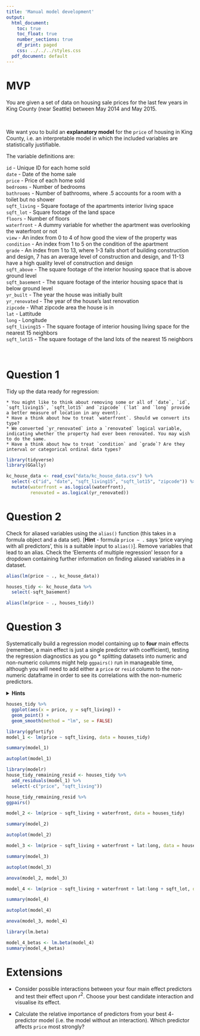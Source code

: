 ```yaml
---
title: 'Manual model development'
output:
  html_document:
    toc: true
    toc_float: true
    number_sections: true
    df_print: paged
    css: ../../../styles.css
  pdf_document: default
---
```



# MVP

You are given a set of data on housing sale prices for the last few years in King County (near Seattle) between May 2014 and May 2015.

<br>
<div class="emphasis">
We want you to build an **explanatory model** for the `price` of housing in King County, i.e. an interpretable model in which the included variables are statistically justifiable.

The variable definitions are:

`id` - Unique ID for each home sold  
`date` - Date of the home sale  
`price` - Price of each home sold  
`bedrooms` - Number of bedrooms  
`bathrooms` - Number of bathrooms, where .5 accounts for a room with a toilet but no shower  
`sqft_living` - Square footage of the apartments interior living space  
`sqft_lot` - Square footage of the land space  
`floors` - Number of floors  
`waterfront` - A dummy variable for whether the apartment was overlooking the waterfront or not  
`view` - An index from 0 to 4 of how good the view of the property was  
`condition` - An index from 1 to 5 on the condition of the apartment  
`grade` - An index from 1 to 13, where 1-3 falls short of building construction and design, 7 has an average level of construction and design, and 11-13 have a high quality level of construction and design  
`sqft_above` - The square footage of the interior housing space that is above ground level  
`sqft_basement` - The square footage of the interior housing space that is below ground level  
`yr_built` - The year the house was initially built  
`yr_renovated` - The year of the house’s last renovation  
`zipcode` - What zipcode area the house is in  
`lat` - Lattitude  
`long` - Longitude  
`sqft_living15` - The square footage of interior housing living space for the nearest 15 neighbors  
`sqft_lot15` - The square footage of the land lots of the nearest 15 neighbors  
</div>
<br>


# Question 1

Tidy up the data ready for regression:

    * You might like to think about removing some or all of `date`, `id`, `sqft_living15`, `sqft_lot15` and `zipcode` (`lat` and `long` provide a better measure of location in any event).
    * Have a think about how to treat `waterfront`. Should we convert its type?
    * We converted `yr_renovated` into a `renovated` logical variable, indicating whether the property had ever been renovated. You may wish to do the same.
    * Have a think about how to treat `condition` and `grade`? Are they interval or categorical ordinal data types?

```r
library(tidyverse)
library(GGally)

kc_house_data <- read_csv("data/kc_house_data.csv") %>% 
  select(-c("id", "date", "sqft_living15", "sqft_lot15", "zipcode")) %>% 
  mutate(waterfront = as.logical(waterfront),
         renovated = as.logical(yr_renovated)) 
```



# Question 2

Check for aliased variables using the `alias()` function (this takes in a formula object and a data set). [**Hint** - formula `price ~ .` says 'price varying with all predictors', this is a suitable input to `alias()`]. Remove variables that lead to an alias. Check the 'Elements of multiple regression' lesson for a dropdown containing further information on finding aliased variables in a dataset.

```r
alias(lm(price ~ ., kc_house_data))
```

```r
houses_tidy <- kc_house_data %>% 
  select(-sqft_basement)
```

```r
alias(lm(price ~ ., houses_tidy))
```


# Question 3

Systematically build a regression model containing up to **four** main effects (remember, a main effect is just a single predictor with coefficient), testing the regression diagnostics as you go
    * splitting datasets into numeric and non-numeric columns might help `ggpairs()` run in manageable time, although you will need to add either a `price` or `resid` column to the non-numeric dataframe in order to see its correlations with the non-numeric predictors.

<details>
<summary>**Hints**</summary>
```r
houses_tidy_numeric <- houses_tidy %>%
  select_if(is.numeric)

houses_tidy_nonnumeric <- houses_tidy %>%
  select_if(function(x) !is.numeric(x))

houses_tidy_nonnumeric$price <- houses_tidy$price

ggpairs(houses_tidy_numeric)
ggpairs(houses_tidy_nonnumeric)
```
and the same in subsequent rounds of predictor selection with the `resid` column.<br><br>
Remember, if you are not sure whether including a categorical predictor is statistically justified, run an `anova()` test passing in the models with- and without the categorical predictor and check the p-value of the test.
</details>

```r
houses_tidy %>%
  ggplot(aes(x = price, y = sqft_living)) +
  geom_point() +
  geom_smooth(method = "lm", se = FALSE)
```

```r
library(ggfortify)
model_1 <- lm(price ~ sqft_living, data = houses_tidy)

summary(model_1)

autoplot(model_1)
```

```r
library(modelr)
house_tidy_remaining_resid <- houses_tidy %>% 
  add_residuals(model_1) %>% 
  select(-c("price", "sqft_living"))

house_tidy_remaining_resid %>% 
ggpairs()
```

```r
model_2 <- lm(price ~ sqft_living + waterfront, data = houses_tidy)

summary(model_2)

autoplot(model_2)
```


```r
model_3 <- lm(price ~ sqft_living + waterfront + lat:long, data = houses_tidy)

summary(model_3)

autoplot(model_3)
```

```r
anova(model_2, model_3)
```


```r
model_4 <- lm(price ~ sqft_living + waterfront + lat:long + sqft_lot, data = houses_tidy)

summary(model_4)

autoplot(model_4)
```

```r
anova(model_3, model_4)
```

```r
library(lm.beta)
```

```r
model_4_betas <- lm.beta(model_4)
summary(model_4_betas)
```


# Extensions

* Consider possible interactions between your four main effect predictors and test their effect upon $r^2$. Choose your best candidate interaction and visualise its effect. 

* Calculate the relative importance of predictors from your best $4$-predictor model (i.e. the model without an interaction). Which predictor affects `price` most strongly?

